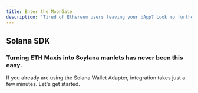 ```yaml
---
title: Enter the MoonGate
description: 'Tired of Ethereum users leaving your dApp? Look no further. With MoonGate&#39;s SDK, with just a few lines of code you can enable any Ethereum user to use your dApp. '
---
```

## Solana SDK
### Turning ETH Maxis into Soylana manlets has never been this easy.
<CardGroup cols={1}>
  <Card
    title="Start Integrating"
    icon="rocket"
    href="authentication/solana-sdk"
  >
   If you already are using the Solana Wallet Adapter, integration takes just a few minutes. Let's get started.
  </Card>
</CardGroup>
